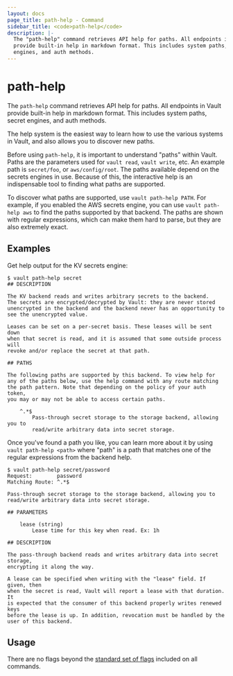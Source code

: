 ```yaml
---
layout: docs
page_title: path-help - Command
sidebar_title: <code>path-help</code>
description: |-
  The "path-help" command retrieves API help for paths. All endpoints in Vault
  provide built-in help in markdown format. This includes system paths, secret
  engines, and auth methods.
---
```


# path-help

The `path-help` command retrieves API help for paths. All endpoints in Vault
provide built-in help in markdown format. This includes system paths, secret
engines, and auth methods.

The help system is the easiest way to learn how to use the various systems
in Vault, and also allows you to discover new paths.

Before using `path-help`, it is important to understand "paths" within Vault.
Paths are the parameters used for `vault read`, `vault write`, etc. An example
path is `secret/foo`, or `aws/config/root`. The paths available depend on the
secrets engines in use. Because of this, the interactive help is an
indispensable tool to finding what paths are supported.

To discover what paths are supported, use `vault path-help PATH`. For example,
if you enabled the AWS secrets engine, you can use `vault path-help aws` to find
the paths supported by that backend. The paths are shown with regular
expressions, which can make them hard to parse, but they are also extremely
exact.

## Examples

Get help output for the KV secrets engine:

```text
$ vault path-help secret
## DESCRIPTION

The KV backend reads and writes arbitrary secrets to the backend.
The secrets are encrypted/decrypted by Vault: they are never stored
unencrypted in the backend and the backend never has an opportunity to
see the unencrypted value.

Leases can be set on a per-secret basis. These leases will be sent down
when that secret is read, and it is assumed that some outside process will
revoke and/or replace the secret at that path.

## PATHS

The following paths are supported by this backend. To view help for
any of the paths below, use the help command with any route matching
the path pattern. Note that depending on the policy of your auth token,
you may or may not be able to access certain paths.

    ^.*$
        Pass-through secret storage to the storage backend, allowing you to
        read/write arbitrary data into secret storage.
```

Once you've found a path you like, you can learn more about it by using `vault path-help <path>` where "path" is a path that matches one of the regular
expressions from the backend help.

```text
$ vault path-help secret/password
Request:        password
Matching Route: ^.*$

Pass-through secret storage to the storage backend, allowing you to
read/write arbitrary data into secret storage.

## PARAMETERS

    lease (string)
        Lease time for this key when read. Ex: 1h

## DESCRIPTION

The pass-through backend reads and writes arbitrary data into secret storage,
encrypting it along the way.

A lease can be specified when writing with the "lease" field. If given, then
when the secret is read, Vault will report a lease with that duration. It
is expected that the consumer of this backend properly writes renewed keys
before the lease is up. In addition, revocation must be handled by the
user of this backend.
```

## Usage

There are no flags beyond the [standard set of flags](/vault/docs/commands)
included on all commands.
